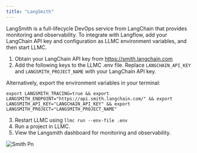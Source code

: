 ```yaml
---
title: "LangSmith"
---
```


LangSmith is a full-lifecycle DevOps service from LangChain that provides monitoring and observability. To integrate with Langflow, add your LangChain API key and configuration as LLMC environment variables, and then start LLMC.

1. Obtain your LangChain API key from https://smith.langchain.com
2. Add the following keys to the LLMC .env file. Replace `LANGCHAIN_API_KEY` and `LANGSMITH_PROJECT_NAME` with your LangChain API key.

Alternatively, export the environment variables in your terminal:

`export LANGSMITH_TRACING=true && export LANGSMITH_ENDPOINT="https://api.smith.langchain.com/" && export LANGSMITH_API_KEY="LANGCHAIN_API_KEY" && export LANGSMITH_PROJECT="LANGSMITH_PROJECT_NAME"`

3. Restart LLMC using `llmc run --env-file .env`
4. Run a project in LLMC.
5. View the Langsmith dashboard for monitoring and observability.

![Smith Pn](/images/smith.png)